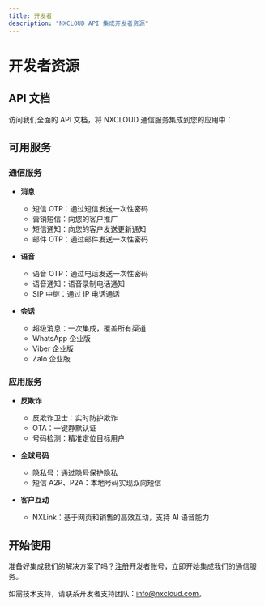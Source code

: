 ```yaml
---
title: 开发者
description: "NXCLOUD API 集成开发者资源"
---
```


# 开发者资源

## API 文档

访问我们全面的 API 文档，将 NXCLOUD 通信服务集成到您的应用中：

## 可用服务

### 通信服务

- **消息**
  - 短信 OTP：通过短信发送一次性密码
  - 营销短信：向您的客户推广
  - 短信通知：向您的客户发送更新通知
  - 邮件 OTP：通过邮件发送一次性密码

- **语音**
  - 语音 OTP：通过电话发送一次性密码
  - 语音通知：语音录制电话通知
  - SIP 中继：通过 IP 电话通话

- **会话**
  - 超级消息：一次集成，覆盖所有渠道
  - WhatsApp 企业版
  - Viber 企业版
  - Zalo 企业版

### 应用服务

- **反欺诈**
  - 反欺诈卫士：实时防护欺诈
  - OTA：一键静默认证
  - 号码检测：精准定位目标用户

- **全球号码**
  - 隐私号：通过隐号保护隐私
  - 短信 A2P、P2A：本地号码实现双向短信

- **客户互动**
  - NXLink：基于网页和销售的高效互动，支持 AI 语音能力

## 开始使用

准备好集成我们的解决方案了吗？[注册](/sign-up)开发者账号，立即开始集成我们的通信服务。

如需技术支持，请联系开发者支持团队：[info@nxcloud.com](mailto:info@nxcloud.com)。